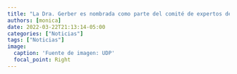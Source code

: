 ```yaml
---
title: "La Dra. Gerber es nombrada como parte del comité de expertos de la Comisión Nacional de Respuesta Pandémica"
authors: [monica]
date: 2022-03-22T21:13:14-05:00
categories: ["Noticias"]
tags: ["Noticias"]
image:
  caption: 'Fuente de imagen: UDP'
  focal_point: Right
---
```


